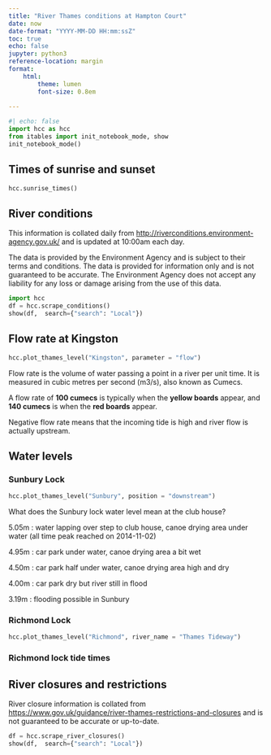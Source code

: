 ```yaml
---
title: "River Thames conditions at Hampton Court"
date: now
date-format: "YYYY-MM-DD HH:mm:ssZ"
toc: true
echo: false
jupyter: python3
reference-location: margin
format: 
    html:
        theme: lumen
        font-size: 0.8em
    
---
```


```python
#| echo: false
import hcc as hcc
from itables import init_notebook_mode, show
init_notebook_mode()

```

## Times of sunrise and sunset

```python
hcc.sunrise_times()
```


## River conditions


::: {.column-margin}
This information is collated daily from <http://riverconditions.environment-agency.gov.uk/> and is updated at 10:00am each day. 

The data is provided by the Environment Agency and is subject to their terms and conditions. The data is provided for information only and is not guaranteed to be accurate. The Environment Agency does not accept any liability for any loss or damage arising from the use of this data.
:::

```python
import hcc
df = hcc.scrape_conditions()
show(df,  search={"search": "Local"})
```


## Flow rate at Kingston

```python
hcc.plot_thames_level("Kingston", parameter = "flow")
```

::: {.column-margin}
Flow rate is the volume of water passing a point in a river per unit time. It is measured in cubic metres per second (m3/s), also known as Cumecs.

A flow rate of **100 cumecs** is typically when the **yellow boards** appear, and **140 cumecs** is when the **red boards** appear.

Negative flow rate means that the incoming tide is high and river flow is actually upstream.
:::


## Water levels

::: {.panel-tabset}

### Sunbury Lock

```python
hcc.plot_thames_level("Sunbury", position = "downstream")
```

::: {.column-margin}
What does the Sunbury lock water level mean at the club house?

5.05m : water lapping over step to club house, canoe drying area under water (all time peak reached on 2014-11-02)

4.95m : car park under water, canoe drying area a bit wet

4.50m : car park half under water, canoe drying area high and dry

4.00m : car park dry but river still in flood

3.19m : flooding possible in Sunbury
:::

### Richmond Lock


```python
hcc.plot_thames_level("Richmond", river_name = "Thames Tideway")
```

### Richmond lock tide times

<script type="text/javascript" src="https://tidetimes.co.uk/widget?name=Richmond Lock&days=3"></script>

:::

## River closures and restrictions

::: {.column-margin}
River closure information is collated from <https://www.gov.uk/guidance/river-thames-restrictions-and-closures> and is not guaranteed to be accurate or up-to-date.
:::

```python
df = hcc.scrape_river_closures()
show(df,  search={"search": "Local"})
```
